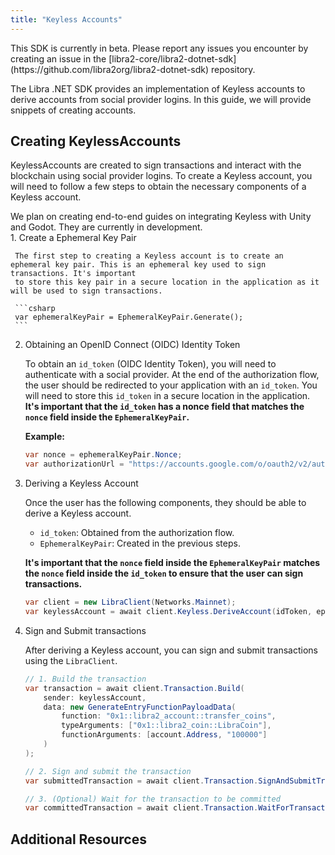 ```yaml
---
title: "Keyless Accounts"
---
```



<Aside type="caution" emoji="❗">
  This SDK is currently in beta. Please report any issues you encounter by
  creating an issue in the
  [libra2-core/libra2-dotnet-sdk](https://github.com/libra2org/libra2-dotnet-sdk)
  repository.
</Aside>

The Libra .NET SDK provides an implementation of Keyless accounts to derive accounts from social provider logins. In this guide,
we will provide snippets of creating accounts.

## Creating KeylessAccounts

KeylessAccounts are created to sign transactions and interact with the blockchain using social provider logins. To create a Keyless account,
you will need to follow a few steps to obtain the necessary components of a Keyless account.

<Aside type="note" emoji="ℹ️">
  We plan on creating end-to-end guides on integrating Keyless with Unity and
  Godot. They are currently in development.
</Aside>

<Steps>
  1. Create a Ephemeral Key Pair

     The first step to creating a Keyless account is to create an ephemeral key pair. This is an ephemeral key used to sign transactions. It's important
     to store this key pair in a secure location in the application as it will be used to sign transactions.

     ```csharp
     var ephemeralKeyPair = EphemeralKeyPair.Generate();
     ```

  2. Obtaining an OpenID Connect (OIDC) Identity Token

     To obtain an `id_token` (OIDC Identity Token), you will need to authenticate with a social provider. At the end of the authorization flow, the user should be redirected
     to your application with an `id_token`. You will need to store this `id_token` in a secure location in the application. **It's important that the `id_token` has a nonce field that matches the `nonce` field inside the `EphemeralKeyPair`.**

     **Example:**

     ```csharp
     var nonce = ephemeralKeyPair.Nonce;
     var authorizationUrl = "https://accounts.google.com/o/oauth2/v2/auth&nonce=" + nonce;
     ```

  3. Deriving a Keyless Account

     Once the user has the following components, they should be able to derive a Keyless account.

     - `id_token`: Obtained from the authorization flow.
     - `EphemeralKeyPair`: Created in the previous steps.

     **It's important that the `nonce` field inside the `EphemeralKeyPair` matches the `nonce` field inside the `id_token` to ensure that the user can sign transactions.**

     ```csharp
     var client = new LibraClient(Networks.Mainnet);
     var keylessAccount = await client.Keyless.DeriveAccount(idToken, ephemeralKeyPair);
     ```

  4. Sign and Submit transactions

     After deriving a Keyless account, you can sign and submit transactions using the `LibraClient`.

     ```csharp
     // 1. Build the transaction
     var transaction = await client.Transaction.Build(
         sender: keylessAccount,
         data: new GenerateEntryFunctionPayloadData(
             function: "0x1::libra2_account::transfer_coins",
             typeArguments: ["0x1::libra2_coin::LibraCoin"],
             functionArguments: [account.Address, "100000"]
         )
     );

     // 2. Sign and submit the transaction
     var submittedTransaction = await client.Transaction.SignAndSubmitTransaction(keylessAccount, transaction);

     // 3. (Optional) Wait for the transaction to be committed
     var committedTransaction = await client.Transaction.WaitForTransaction(submittedTransaction.Hash);
     ```
</Steps>

## Additional Resources

<CardGrid>
  <LinkCard href="https://libra2-core.github.io/libra2-dotnet-sdk/docs/Libra.KeylessAccount.html" title="KeylessAccount Reference" description="The full API reference for the KeylessAccount class." target="_blank" />
</CardGrid>
